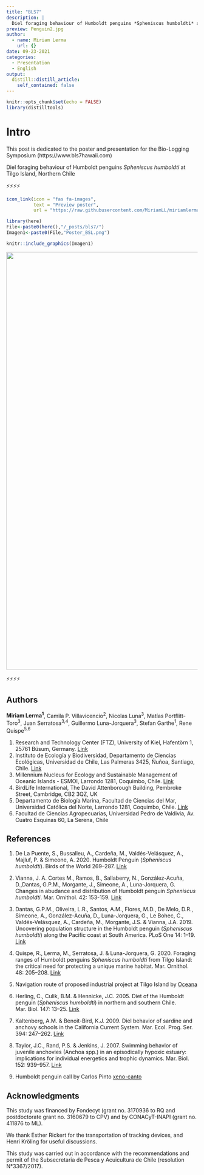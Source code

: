 ```yaml
---
title: "BLS7"
description: |
  Diel foraging behaviour of Humboldt penguins *Spheniscus humboldti* at Tilgo Island, Northern Chile.
preview: Penguin2.jpg
author:
  - name: Miriam Lerma
    url: {}
date: 09-23-2021
categories:
  - Presentation
  - English
output:
  distill::distill_article:
    self_contained: false
---
```



```r
knitr::opts_chunk$set(echo = FALSE)
library(distilltools)
```


# Intro

This post is dedicated to the poster and presentation for the Bio-Logging Symposium (https://www.bls7hawaii.com)

Diel foraging behaviour of Humboldt penguins *Spheniscus humboldti* at Tilgo Island, Northern Chile

⚡⚡⚡⚡

```r
icon_link(icon = "fas fa-images",
          text = "Preview poster",
          url = "https://raw.githubusercontent.com/MiriamLL/miriamlerma_/main/_posts/bls7/Poster_BSL7.pdf")
```

```r
library(here)
File<-paste0(here(),"/_posts/bls7/")
Imagen1<-paste0(File,"Poster_BSL.png")
```

```r
knitr::include_graphics(Imagen1)
```


<html>
<body>
   <center>
      <a href="https://raw.githubusercontent.com/MiriamLL/miriamlerma_/main/_posts/bls7/Poster_BSL7.pdf"><img src="Poster_BSL.png" style="width:1100px"></a>
   </center>
</body>
</html>


⚡⚡⚡⚡

## Authors

**Miriam Lerma^1^**, Camila P. Villavicencio^2^, Nicolas Luna^3^, Matías Portflitt-Toro^3^, Juan Serratosa^3,4^, Guillermo Luna-Jorquera^3^, Stefan Garthe^1^, Rene Quispe^5,6^

1. Research and Technology Center (FTZ), University of Kiel, Hafentörn 1, 25761 Büsum, Germany. [Link](https://www.ftz.uni-kiel.de/en?set_language=en)
2. Instituto de Ecología y Biodiversidad, Departamento de Ciencias Ecológicas, Universidad de Chile, Las Palmeras 3425, Ñuñoa, Santiago, Chile. [Link](https://www.uchile.cl/portal/facultades-e-institutos/ciencias/160077/presentacion)
3. Millennium Nucleus for Ecology and Sustainable Management of Oceanic Islands - ESMOI, Larrondo 1281, Coquimbo, Chile. [Link](https://www.iniciativamilenio.cl/nucleoesmoi/)
4. BirdLife International, The David Attenborough Building, Pembroke Street, Cambridge, CB2 3QZ, UK
5. Departamento de Biología Marina, Facultad de Ciencias del Mar, Universidad Católica del Norte, Larrondo 1281, Coquimbo, Chile. [Link](https://www.ucn.cl/facultad-de-ciencias-del-mar/departamento-de-biologia-marina/)
6. Facultad de Ciencias Agropecuarias, Universidad Pedro de Valdivia, Av. Cuatro Esquinas 60, La Serena, Chile


## References

1. De La Puente, S., Bussalleu, A., Cardeña, M., Valdés-Velásquez, A., Majluf, P. & Simeone, A. 2020. Humboldt Penguin (*Spheniscus humboldti*). Birds of the World 269–287. [Link](https://www.researchgate.net/publication/304626790_Humboldt_Penguin_Spheniscus_humboldti)

2. Vianna, J. A. Cortes M., Ramos, B., Sallaberry, N., González-Acuña, D.,Dantas, G.P.M., Morgante, J., Simeone, A., Luna-Jorquera, G. Changes in abudance and distribution of Humboldt penguin *Spheniscus humboldti*. Mar. Ornithol. 42: 153-159. [Link](https://www.marineornithology.org/PDF/42_2/42_2_153-159.pdf)

3. Dantas, G.P.M., Oliveira, L.R., Santos, A.M., Flores, M.D., De Melo, D.R., Simeone, A., González-Acuña, D., Luna-Jorquera, G., Le Bohec, C., Valdés-Velásquez, A., Cardeña, M., Morgante, J.S. & Vianna, J.A. 2019. Uncovering population structure in the Humboldt penguin (*Spheniscus humboldti*) along the Pacific coast at South America. PLoS One 14: 1–19. [Link](https://doi.org/10.1371/journal.pone.0215293)

4. Quispe, R., Lerma, M., Serratosa, J. & Luna-Jorquera, G. 2020. Foraging ranges of Humboldt penguins *Spheniscus humboldti* from Tilgo Island: the critical need for protecting a unique marine habitat. Mar. Ornithol. 48: 205–208. [Link](https://www.marineornithology.org/PDF/48_2/48_2_205-208.pdf)

5. Navigation route of proposed industrial project at Tilgo Island by [Oceana](https://chile.oceana.org/blog/sitios-de-alimentacion-del-pinguino-de-humboldt-se-sobreponen-rutas-de-navegacion-del-Proyecto)

6. Herling, C., Culik, B.M. & Hennicke, J.C. 2005. Diet of the Humboldt penguin (*Spheniscus humboldti*) in northern and southern Chile. Mar. Biol. 147: 13–25. [Link](https://www.researchgate.net/publication/225603482_Diet_of_the_Humboldt_penguin_Spheniscus_humboldti_in_northern_and_southern_Chile)

7. Kaltenberg, A.M. & Benoit-Bird, K.J. 2009. Diel behavior of sardine and anchovy schools in the California Current System. Mar. Ecol. Prog. Ser. 394: 247–262. [Link](https://www.researchgate.net/publication/240809604_Diel_behavior_of_sardine_and_anchovy_schools_in_the_California_Current_System)

8. Taylor, J.C., Rand, P.S. & Jenkins, J. 2007. Swimming behavior of juvenile anchovies (Anchoa spp.) in an episodically hypoxic estuary: implications for individual energetics and trophic dynamics. Mar. Biol. 152: 939–957. [Link](https://doi.org/10.1007/s00227-007-0745-6)

9. Humboldt penguin call by Carlos Pinto [xeno-canto](https://www.xeno-canto.org/species/Spheniscus-humboldti)

## Acknowledgments

This study was financed by Fondecyt (grant no. 3170936 to RQ and postdoctorate grant no. 3160679 to CPV) and by CONACyT-INAPI (grant no. 411876 to ML). 

We thank Esther Rickert for the transportation of tracking devices, and Henri Kröling for useful discussions. 

This study was carried out in accordance with the recommendations and permit of the Subsecretaria de Pesca y Acuicultura de Chile (resolution N°3367/2017). 
